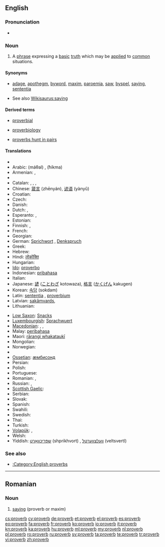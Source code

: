{{wikipedia}}
{{also|Proverbs}}
==English==

===Pronunciation===
* {{audio|en-us-proverb.ogg|Audio (US)}}

===Noun===
{{en-noun}}

# A [[phrase]] expressing a [[basic]] [[truth]] which may be [[apply|applied]] to [[common]] situations.

====Synonyms====
* {{sense|phrase expressing a basic truth}} [[adage]], [[apothegm]], [[byword]], [[maxim]], [[paroemia]], [[saw]], [[byspel]], [[saying]], [[sententia]]
* See also [[Wikisaurus:saying]]

====Derived terms====
{{rel-top3|Terms derived from "proverb"}}
* [[proverbial]]
{{rel-mid3}}
* [[proverbiology]]
{{rel-mid3}}
* [[proverbs hunt in pairs]]
{{rel-bottom}}

====Translations====
{{trans-top|phrase expressing a basic truth}}
* {{trreq|sq}}
* Arabic: {{Arab|[[مثل|مَثَلٌ]]}} (máθal) {{m}}, {{Arab|[[حكمة]]}} (ħíkma) {{f}}
* Armenian: {{t+|hy|առած|tr=aṙaç}}, {{t|hy|ասացվածք|tr=asac'vaçk}}
* {{trreq|eu}}
* Catalan: {{t|ca|proverbi|m}}, {{t|ca|dita|f}}, {{t|ca|refrany|m}}, {{t|ca|parèmia|f}}
* Chinese: [[箴言]] (zhēnyán), [[谚语]] (yànyǔ)
* Croatian: {{t-|hr|poslovica|f}}
* Czech: {{t+|cs|přísloví|n}}
* Danish: {{t-|da|ordsprog|n}}
* Dutch: {{t+|nl|spreekwoord|n}}, {{t+|nl|gezegde|n}}
* Esperanto: {{t-|eo|proverbo|xs=Esperanto}}, {{t-|eo|sentenco|xs=Esperanto}}
* Estonian: {{t-|et|vanasõna}}
* Finnish: {{t-|fi|sananlasku}}, {{t-|fi|sanonta}}
* French: {{t+|fr|proverbe|m}}
* Georgian: {{t-|ka|ანდაზა|tr=andaza|sc=Geor|xs=Georgian}}
* German: [[Sprichwort]] {{n}}, [[Denkspruch]] {{m}}
* Greek: {{t+|el|παροιμία|f}}
* Hebrew: {{t+|he|פתגם|m}}
* Hindi: [[लोकोक्ति]]
* Hungarian: {{t+|hu|közmondás}}
* [[Ido]]: [[proverbo]]
* Indonesian: [[pribahasa]]
* Italian: {{t+|it|proverbio|m}}
* Japanese: [[諺]] ([[ことわざ]] kotowaza), [[格言]] ([[かくげん]] kakugen)
* Korean: [[속담]] (sokdam)
* Latin: [[sententia]] {{f}}, [[proverbium]] {{n}}
* Latvian: [[sakãmvards]],  {{t|lv|sakāmvārds|m|xs=Latvian}}
* Lithuanian: {{t|lt|patarlė|f|xs=Lithuanian}}
{{trans-mid}}
* [[Low Saxon]]: [[Snacks]]
* [[Luxembourgish]]: [[Sprachwuert]]
* [[Macedonian]]: {{t-|mk|поговорка|f|tr=pogóvorka}},  {{t-|mk|изрека|f|tr=ízreka}},  {{t-|mk|пословица|f|tr=poslóvica}}
* Malay: [[peribahasa]]
* Maori: [[rārangi whakataukī]]
* Mongolian: {{t|mn|зүйр цэцэн үг|tr=züyr cecen üg|sc=Cyrl|xs=Mongolian}}
* Norwegian: {{t-|no|ordtak}}
* {{trreq|ang}}
* [[Ossetian]]: [[æмбисонд]]
* Persian: {{fa-Arab|[[ضربالمثل]]}}
* Polish: {{t+|pl|przysłowie|n}}
* Portuguese: {{t+|pt|provérbio|m}}
* Romanian: {{t|ro|proverb|n}}, {{t|ro|proverbe|n|p}}
* Russian: {{t+|ru|пословица|f|tr=poslóvitsa}},  {{t+|ru|поговорка|f|tr=pogovórka}}
* [[Scottish Gaelic]]: {{t-|gd|seanfhacal|m|xs=Scottish Gaelic}}
* Serbian: {{t-|sr|poslovica|f}}
* Slovak: {{t-|sk|príslovie|n}}
* Spanish: {{t-|es|proverbio|m}}
* Swahili: {{t+|sw|methali|xs=Swahili}}
* Swedish: {{t+|sv|ordspråk|n}}
* Thai: {{t+|th|ภาษิต|tr=paasìt}}
* Turkish: {{t+|tr|atasözü}}
* [[Volapük]]: {{t|vo|spiket}}, {{qualifier|older term}} {{t|vo|pükedavöd}}
* Welsh: {{t+|cy|dihareb|f|xs=Welsh}}
* Yiddish: [[שפּריכוואָרט]] (shprikhvort) {{n}}, [[וועלצווערטל]] (veltsvertl) {{n}}
{{trans-bottom}}

===See also===
* [[:Category:English proverbs]]

----

==Romanian==

===Noun===
{{infl|ro|noun}}

# [[saying]] (proverb or maxim)

{{tbot entry|Romanian|saying|2010|July|ro}}

[[cs:proverb]]
[[cy:proverb]]
[[de:proverb]]
[[et:proverb]]
[[el:proverb]]
[[es:proverb]]
[[eo:proverb]]
[[fa:proverb]]
[[fr:proverb]]
[[ko:proverb]]
[[io:proverb]]
[[it:proverb]]
[[kn:proverb]]
[[ka:proverb]]
[[hu:proverb]]
[[ml:proverb]]
[[my:proverb]]
[[nl:proverb]]
[[pl:proverb]]
[[ro:proverb]]
[[ru:proverb]]
[[sv:proverb]]
[[ta:proverb]]
[[te:proverb]]
[[tr:proverb]]
[[vi:proverb]]
[[zh:proverb]]